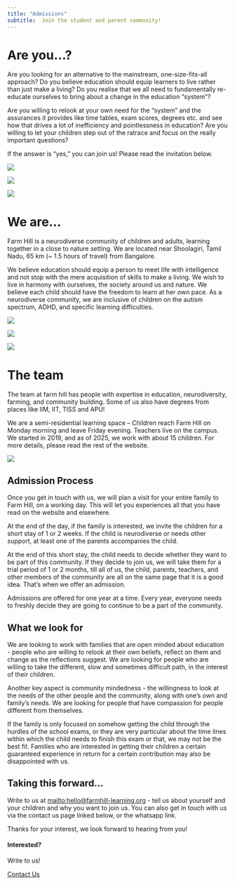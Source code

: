 ```yaml
---
title: "Admissions"
subtitle:  Join the student and parent community!
---
```


# Are you...?

Are you looking for an alternative to the mainstream, one-size-fits-all approach? Do you believe education should equip learners to live rather than just make a living? Do you realise that we all need to fundamentally re-educate ourselves to bring about a change in the education "system"? 

Are you willing to relook at your own need for the "system" and the assurances it provides like time tables, exam scores, degrees etc. and see how that drives a lot of inefficiency and pointlessness in education? Are you willing to let your children step out of the ratrace and focus on the really important questions? 

If the answer is "yes," you can join us! Please read the invitation below.

::: {.grid}

::: {.g-col-12 .g-col-md-4}
![](books-under-the-tree.jpg)
:::

::: {.g-col-12 .g-col-md-4}
![](sun-drying-tomatoes.jpg)
:::

::: {.g-col-12 .g-col-md-4}
![](shishu-harmonium.jpg)
:::

:::

# We are...

Farm Hill is a neurodiverse community of children and adults, learning together in a close to nature setting. We are located near Shoolagiri, Tamil Nadu, 65 km (~ 1.5 hours of travel) from Bangalore.

We believe education should equip a person to meet life with intelligence and not stop with the mere acquisition of skills to make a living. We wish to live in harmony with ourselves, the society around us and nature. We believe each child should have the freedom to learn at her own pace. As a neurodiverse community, we are inclusive of children on the autism spectrum, ADHD, and specific learning difficulties.

::: {.grid}

::: {.g-col-12 .g-col-md-4}
![](assembly-presentation.jpg)
:::

::: {.g-col-12 .g-col-md-4}
![](excursion-ready.jpg)
:::

::: {.g-col-12 .g-col-md-4}
![](koodali-group-singing.jpg)
:::

:::

# The team
The team at farm hill has people with expertise in education, neurodiversity, farming, and community building. Some of us also have degrees from places like IIM, IIT, TISS and APU!

We are a semi-residential learning space – Children reach Farm Hill on Monday morning and leave Friday evening. Teachers live on the campus. We started in 2019, and as of 2025, we work with about 15 children. For more details, please read the rest of the website.

![](parking-area-classroom.jpg)

## Admission Process

Once you get in touch with us, we will plan a visit for your entire family to Farm Hill, on a working day. This will let you experiences all that you have read on the website and elsewhere. 

At the end of the day, if the family is interested, we invite the children for a short stay of 1 or 2 weeks. If the child is neurodiverse or needs other support, at least one of the parents accompanies the child. 

At the end of this short stay, the child needs to decide whether they want to be part of this community. If they decide to join us, we will take them for a trial period of 1 or 2 months, till all of us, the child, parents, teachers, and other members of the community are all on the same page that it is a good idea. That's when we offer an admission. 

Admissions are offered for one year at a time. Every year, everyone needs to freshly decide they are going to continue to be a part of the community. 

## What we look for

We are looking to work with families that are open minded about education - people who are willing to relook at their own beliefs, reflect on them and change as the reflections suggest. We are looking for people who are willing to take the different, slow and sometimes difficult path, in the interest of their children. 

Another key aspect is community mindedness - the willingness to look at the needs of the other people and the community, along with one's own and family's needs. We are looking for people that have compassion for people different from themselves. 

If the family is only focused on somehow getting the child through the hurdles of the school exams, or they are very particular about the time lines within which the child needs to finish this exam or that, we may not be the best fit. Families who are interested in getting their children a certain guaranteed experience in return for a certain contribution may also be disappointed with us. 

## Taking this forward...

Write to us at  <mailto:hello@farmhill-learning.org> - tell us about yourself and your children and why you want to join us. You can also get in touch with us via the contact us page linked below, or the whatsapp link. 

Thanks for your interest, we look forward to hearing from you!


::: {.page-cta}

#### Interested?

Write to us!

<a href="/contact" class="btn btn-primary">Contact Us</a>

:::
